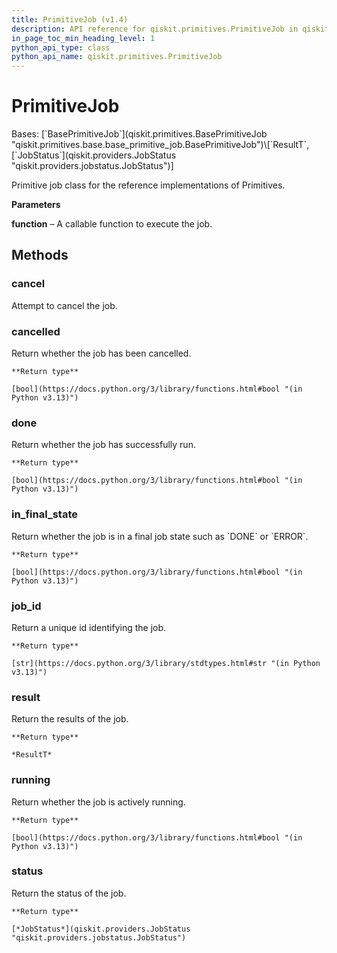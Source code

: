 ```yaml
---
title: PrimitiveJob (v1.4)
description: API reference for qiskit.primitives.PrimitiveJob in qiskit v1.4
in_page_toc_min_heading_level: 1
python_api_type: class
python_api_name: qiskit.primitives.PrimitiveJob
---
```


# PrimitiveJob

<Class id="qiskit.primitives.PrimitiveJob" isDedicatedPage={true} github="https://github.com/Qiskit/qiskit/tree/stable/1.4/qiskit/primitives/primitive_job.py#L25-L81" signature="qiskit.primitives.PrimitiveJob(function, *args, **kwargs)" modifiers="class">
  Bases: [`BasePrimitiveJob`](qiskit.primitives.BasePrimitiveJob "qiskit.primitives.base.base_primitive_job.BasePrimitiveJob")\[`ResultT`, [`JobStatus`](qiskit.providers.JobStatus "qiskit.providers.jobstatus.JobStatus")]

  Primitive job class for the reference implementations of Primitives.

  **Parameters**

  **function** – A callable function to execute the job.

  ## Methods

  ### cancel

  <Function id="qiskit.primitives.PrimitiveJob.cancel" github="https://github.com/Qiskit/qiskit/tree/stable/1.4/qiskit/primitives/primitive_job.py#L67-L69" signature="cancel()">
    Attempt to cancel the job.
  </Function>

  ### cancelled

  <Function id="qiskit.primitives.PrimitiveJob.cancelled" github="https://github.com/Qiskit/qiskit/tree/stable/1.4/qiskit/primitives/primitive_job.py#L77-L78" signature="cancelled()">
    Return whether the job has been cancelled.

    **Return type**

    [bool](https://docs.python.org/3/library/functions.html#bool "(in Python v3.13)")
  </Function>

  ### done

  <Function id="qiskit.primitives.PrimitiveJob.done" github="https://github.com/Qiskit/qiskit/tree/stable/1.4/qiskit/primitives/primitive_job.py#L71-L72" signature="done()">
    Return whether the job has successfully run.

    **Return type**

    [bool](https://docs.python.org/3/library/functions.html#bool "(in Python v3.13)")
  </Function>

  ### in\_final\_state

  <Function id="qiskit.primitives.PrimitiveJob.in_final_state" github="https://github.com/Qiskit/qiskit/tree/stable/1.4/qiskit/primitives/primitive_job.py#L80-L81" signature="in_final_state()">
    Return whether the job is in a final job state such as `DONE` or `ERROR`.

    **Return type**

    [bool](https://docs.python.org/3/library/functions.html#bool "(in Python v3.13)")
  </Function>

  ### job\_id

  <Function id="qiskit.primitives.PrimitiveJob.job_id" github="https://github.com/Qiskit/qiskit/tree/stable/1.4/qiskit/primitives/base/base_primitive_job.py#L39-L41" signature="job_id()">
    Return a unique id identifying the job.

    **Return type**

    [str](https://docs.python.org/3/library/stdtypes.html#str "(in Python v3.13)")
  </Function>

  ### result

  <Function id="qiskit.primitives.PrimitiveJob.result" github="https://github.com/Qiskit/qiskit/tree/stable/1.4/qiskit/primitives/primitive_job.py#L49-L51" signature="result()">
    Return the results of the job.

    **Return type**

    *ResultT*
  </Function>

  ### running

  <Function id="qiskit.primitives.PrimitiveJob.running" github="https://github.com/Qiskit/qiskit/tree/stable/1.4/qiskit/primitives/primitive_job.py#L74-L75" signature="running()">
    Return whether the job is actively running.

    **Return type**

    [bool](https://docs.python.org/3/library/functions.html#bool "(in Python v3.13)")
  </Function>

  ### status

  <Function id="qiskit.primitives.PrimitiveJob.status" github="https://github.com/Qiskit/qiskit/tree/stable/1.4/qiskit/primitives/primitive_job.py#L53-L61" signature="status()">
    Return the status of the job.

    **Return type**

    [*JobStatus*](qiskit.providers.JobStatus "qiskit.providers.jobstatus.JobStatus")
  </Function>
</Class>


